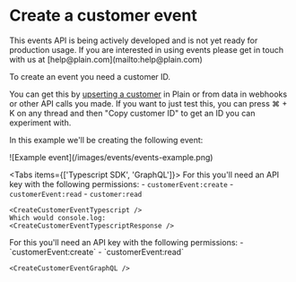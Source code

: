
# Create a customer event

<Callout type="error" emoji="🚧">
  This events API is being actively developed and is not yet ready for production usage. If you are interested in using events please get in touch with us at [help@plain.com](mailto:help@plain.com)

</Callout>

To create an event you need a customer ID.

You can get this by [upserting a customer](/graphql/customers/upsert) in Plain or from data in webhooks or other API calls you made. If you want to just test this, you can press ⌘ + K on any thread and then "Copy customer ID" to get an ID you can experiment with.

In this example we'll be creating the following event:

<ImageContainer withBorder={true}>
  ![Example event](/images/events/events-example.png)
</ImageContainer>

<Tabs items={['Typescript SDK', 'GraphQL']}>
  <Tab>
    For this you'll need an API key with the following permissions:
    - `customerEvent:create`
    - `customerEvent:read`
    - `customer:read`

    <CreateCustomerEventTypescript />
    Which would console.log:
    <CreateCustomerEventTypescriptResponse />

  </Tab>
  <Tab>
    For this you'll need an API key with the following permissions:
    - `customerEvent:create`
    - `customerEvent:read`

    <CreateCustomerEventGraphQL />

  </Tab>
</Tabs>
